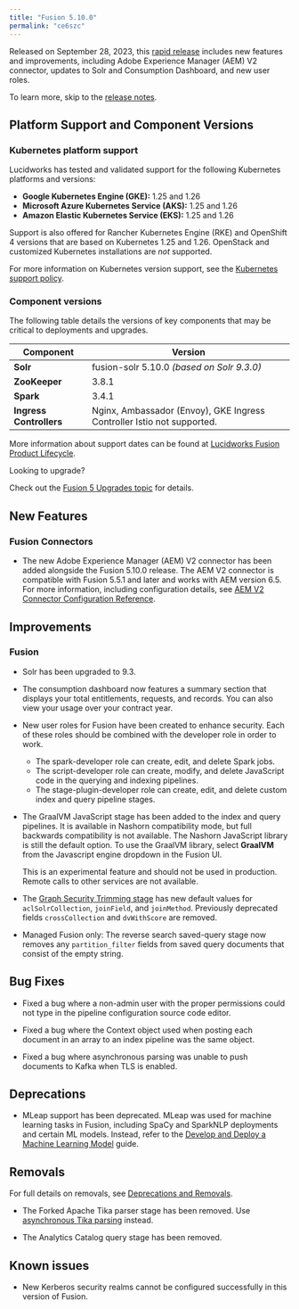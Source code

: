 ```yaml
---
title: "Fusion 5.10.0"
permalink: "ce6szc"
---
```


Released on September 28, 2023, this [rapid release](/policies/7shln5/lucidworks-version-support-lifecycle#rapid-release-support-policy) includes new features and improvements, including Adobe Experience Manager (AEM) V2 connector, updates to Solr and Consumption Dashboard, and new user roles.

To learn more, skip to the [release notes](#rel-notes).

## Platform Support and Component Versions

### Kubernetes platform support

Lucidworks has tested and validated support for the following Kubernetes platforms and versions:

* **Google Kubernetes Engine (GKE):** 1.25 and 1.26
* **Microsoft Azure Kubernetes Service (AKS):** 1.25 and 1.26
* **Amazon Elastic Kubernetes Service (EKS):** 1.25 and 1.26

Support is also offered for Rancher Kubernetes Engine (RKE) and OpenShift 4 versions that are based on Kubernetes 1.25 and 1.26. OpenStack and customized Kubernetes installations are *not* supported.

For more information on Kubernetes version support, see the [Kubernetes support policy](/policies/7shln5/lucidworks-version-support-lifecycle#kubernetes-support).

### Component versions

The following table details the versions of key components that may be critical to deployments and upgrades.

| Component | Version |
| --- | --- |
| **Solr** | fusion-solr 5.10.0  *(based on Solr 9.3.0)* |
| **ZooKeeper** | 3.8.1 |
| **Spark** | 3.4.1 |
| **Ingress Controllers** | Nginx, Ambassador (Envoy), GKE Ingress Controller  Istio not supported. |

More information about support dates can be found at [Lucidworks Fusion Product Lifecycle](/policies/7shln5/lucidworks-version-support-lifecycle).

<Tip>
Looking to upgrade?

Check out the [Fusion 5 Upgrades topic](/how-to/upgrade-fusion-5/3svmoc/fusion-5-upgrades) for details.
</Tip>

## New Features

### Fusion Connectors

* The new Adobe Experience Manager (AEM) V2 connector has been added alongside the Fusion 5.10.0 release. The AEM V2 connector is compatible with Fusion 5.5.1 and later and works with AEM version 6.5. For more information, including configuration details, see [AEM V2 Connector Configuration Reference](/fusion-connectors/um5omx/aem-v-2).

## Improvements

### Fusion

* Solr has been upgraded to 9.3.

* The consumption dashboard now features a summary section that displays your total entitlements, requests, and records. You can also view your usage over your contract year.

* New user roles for Fusion have been created to enhance security. Each of these roles should be combined with the developer role in order to work.

    + The spark-developer role can create, edit, and delete Spark jobs.
    + The script-developer role can create, modify, and delete JavaScript code in the querying and indexing pipelines.
    + The stage-plugin-developer role can create, edit, and delete custom index and query pipeline stages.

* The GraalVM JavaScript stage has been added to the index and query pipelines. It is available in Nashorn compatibility mode, but full backwards compatibility is not available. The Nashorn JavaScript library is still the default option. To use the GraalVM library, select **GraalVM** from the Javascript engine dropdown in the Fusion UI.

  This is an experimental feature and should not be used in production. Remote calls to other services are not available.

* The [Graph Security Trimming stage](/fusion/5.10/zdzlfu/graph-security-trimming-stage) has new default values for `aclSolrCollection`, `joinField`, and `joinMethod`. Previously deprecated fields `crossCollection` and `dvWithScore` are removed.

* Managed Fusion only: The reverse search saved-query stage now removes any `partition_filter` fields from saved query documents that consist of the empty string.

## Bug Fixes

* Fixed a bug where a non-admin user with the proper permissions could not type in the pipeline configuration source code editor.

* Fixed a bug where the Context object used when posting each document in an array to an index pipeline was the same object.

* Fixed a bug where asynchronous parsing was unable to push documents to Kafka when TLS is enabled.

## Deprecations

* MLeap support has been deprecated. MLeap was used for machine learning tasks in Fusion, including SpaCy and SparkNLP deployments and certain ML models. Instead, refer to the [Develop and Deploy a Machine Learning Model](/how-to/5yl6sw/develop-and-deploy-a-machine-learning-model) guide.

## Removals

For full details on removals, see [Deprecations and Removals](/fusion/5.9/8855/deprecations-and-removals#removals).

* The Forked Apache Tika parser stage has been removed. Use [asynchronous Tika parsing](/fusion/5.10/lo9hdj/asynchronous-tika-parsing) instead.

* The Analytics Catalog query stage has been removed.

## Known issues

* New Kerberos security realms cannot be configured successfully in this version of Fusion.